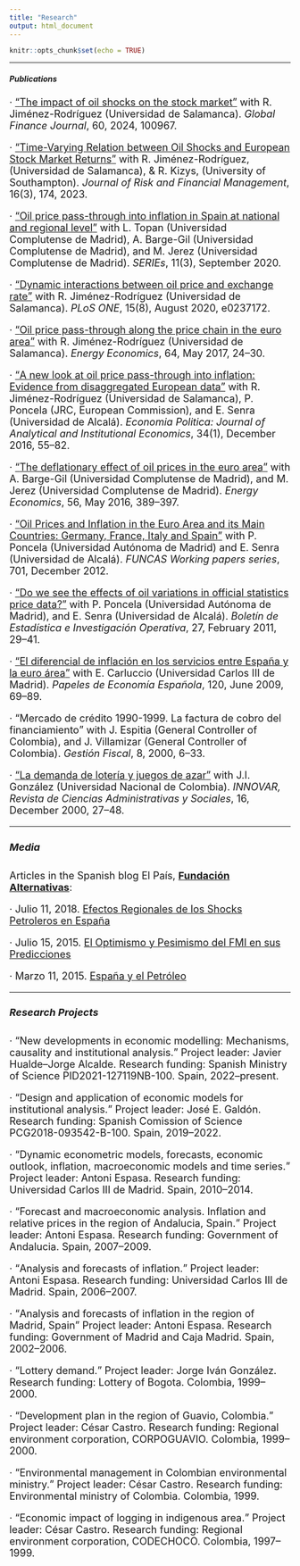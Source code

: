 ```yaml
---
title: "Research"
output: html_document
---
```


```r
knitr::opts_chunk$set(echo = TRUE)
```

****
##### Publications {#pub}
<font size="4">
· [<q>The impact of oil shocks on the stock market</q>](https://doi.org/10.1016/j.gfj.2024.100967) with R. Jiménez-Rodríguez (Universidad de Salamanca). *Global Finance Journal*, 60, 2024, 100967.

· [<q>Time-Varying Relation between Oil Shocks and European Stock Market Returns</q>](https://doi.org/10.3390/jrfm16030174) with R. Jiménez-Rodríguez, (Universidad de Salamanca), & R. Kizys, (University of Southampton). *Journal of Risk and Financial Management*, 16(3), 174, 2023.

· [<q>Oil price pass-through into inflation in Spain at national and regional level</q>](https://doi.org/10.1007/s13209-020-00222-4) with L. Topan (Universidad Complutense de Madrid), A. Barge-Gil (Universidad Complutense de Madrid), and M. Jerez (Universidad Complutense de Madrid). *SERIEs*, 11(3), September 2020.

· [<q>Dynamic interactions between oil price and exchange rate</q>](https://doi.org/10.1371/journal.pone.0237172) with R. Jiménez-Rodríguez (Universidad de Salamanca). *PLoS ONE*, 15(8), August 2020, e0237172.

· [<q>Oil price pass-through along the price chain in the euro area</q>](http://www.sciencedirect.com/science/article/pii/S0140988317300786) with R. Jiménez-Rodríguez (Universidad de Salamanca). *Energy Economics*, 64, May 2017, 24--30.

· [<q>A new look at oil price pass-through into inflation: Evidence from disaggregated European data</q>](http://link.springer.com/article/10.1007/s40888-016-0048-9) with R. Jiménez-Rodríguez (Universidad de Salamanca), P. Poncela (JRC, European Commission), and E. Senra (Universidad de Alcalá). *Economia Politica: Journal of Analytical and Institutional Economics*, 34(1), December 2016, 55--82.

· [<q>The deflationary effect of oil prices in the euro area</q>](http://www.sciencedirect.com/science/article/pii/S0140988316300482) with A. Barge-Gil (Universidad Complutense de Madrid), and M. Jerez (Universidad Complutense de Madrid). *Energy Economics*, 56, May 2016, 389--397.

· [<q>Oil Prices and Inflation in the Euro Area and its Main Countries: Germany, France, Italy and Spain</q>](http://www.funcas.es/publicaciones/Sumario.aspx?IdRef=7-05701) with P. Poncela (Universidad Autónoma de Madrid) and E. Senra (Universidad de Alcalá). *FUNCAS Working papers series*, 701, December 2012.

· [<q>Do we see the effects of oil variations in official statistics price data?</q>](http://www.seio.es/BEIO/Do-we-see-the-effects-of-oil-variations-in-official-statistics-price-data.html) with P. Poncela (Universidad Autónoma de Madrid), and E. Senra (Universidad de Alcalá). *Boletín de Estadística e Investigación Operativa*, 27, February 2011, 29--41.

· [<q>El diferencial de inflación en los servicios entre España y la euro área</q>](https://www.funcas.es/Publicaciones/Detalle.aspx?IdArt=19262) with E. Carluccio (Universidad Carlos III de Madrid). *Papeles de Economía Española*, 120, June 2009, 69--89.

· <q>Mercado de crédito 1990-1999. La factura de cobro del financiamiento</q> with J. Espitia (General Controller of Colombia), and J. Villamizar (General Controller of Colombia). *Gestión Fiscal*, 8, 2000, 6--33.

· [<q>La demanda de lotería y juegos de azar</q>](https://revistas.unal.edu.co/index.php/innovar/issue/view/2304) with J.I. González (Universidad Nacional de Colombia). *INNOVAR, Revista de Ciencias Administrativas y Sociales*, 16, December 2000, 27--48.

***

##### Media

Articles in the Spanish blog El País, [**Fundación Alternativas**](http://blogs.elpais.com/alternativas/):

· Julio 11, 2018. [Efectos Regionales de los Shocks Petroleros en España](http://blogs.elpais.com/alternativas/2018/07/efectos-regionales-de-los-shocks-petroleros-en-espa%C3%B1a.html)

· Julio 15, 2015. [El Optimismo y Pesimismo del FMI en sus Predicciones](http://blogs.elpais.com/alternativas/2015/07/el-optimismo-y-pesimismo-del-fmi-en-sus-predicciones-econ%C3%B3micas.html)

· Marzo 11, 2015. [España y el Petróleo](http://blogs.elpais.com/alternativas/2015/03/espa%C3%B1a-y-el-petr%C3%B3leo-1.html)

****

##### Research Projects {#rp} 
· <q>New developments in economic modelling: Mechanisms, causality and institutional analysis.</q> Project leader: Javier Hualde–Jorge Alcalde. Research funding: Spanish Ministry of Science PID2021-127119NB-100. Spain, 2022--present.

· <q>Design and application of economic models for institutional analysis.</q> Project leader: José E. Galdón. Research funding: Spanish Comission of Science PCG2018-093542-B-100. Spain, 2019--2022.

· <q>Dynamic econometric models, forecasts, economic outlook, inflation, macroeconomic models and time series.</q> Project leader: Antoni Espasa. Research funding: Universidad Carlos III de Madrid. Spain, 2010--2014.

· <q>Forecast and macroeconomic analysis. Inflation and relative prices in the region of Andalucia, Spain.</q> Project leader: Antoni Espasa. Research funding: Government of Andalucia. Spain, 2007--2009.

· <q>Analysis and forecasts of inflation.</q> Project leader: Antoni Espasa. Research funding: Universidad Carlos III de Madrid. Spain, 2006--2007.

· <q>Analysis and forecasts of inflation in the region of Madrid, Spain</q> Project leader: Antoni Espasa. Research funding: Government of Madrid and Caja Madrid. Spain, 2002--2006.

· <q>Lottery demand.</q> Project leader: Jorge Iván González. Research funding: Lottery of Bogota. Colombia, 1999--2000.

· <q>Development plan in the region of Guavio, Colombia.</q> Project leader: César Castro. Research funding: Regional environment corporation, CORPOGUAVIO. Colombia, 1999--2000.

· <q>Environmental management in Colombian environmental ministry.</q> Project leader: César Castro. Research funding: Environmental ministry of Colombia. Colombia, 1999.

· <q>Economic impact of logging in indigenous area.</q> Project leader: César Castro. Research funding: Regional environment corporation, CODECHOCO. Colombia, 1997--1999.

<br>